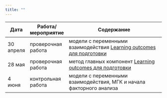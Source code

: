 ```yaml
---
title: ""
---
```

Дата | Работа/мероприятие  | Содержание
-------- | -------- | --------------------------------------------------------
30 апреля | проверочная работа | модели с переменными взаимодействия <a href="tvims3_LO1.pdf" title=>Learning outcomes для подготовки</a>
28 мая | проверочная работа | метод главных компонент <a href="tvims3_LO2.pdf" title=>Learning outcomes для подготовки</a>
4 июня | контрольная работа | модели с переменными взаимодействия, МГК и начала факторного анализа

